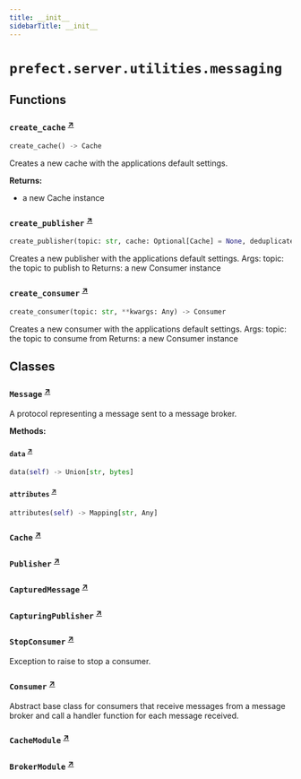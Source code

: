 ```yaml
---
title: __init__
sidebarTitle: __init__
---
```


# `prefect.server.utilities.messaging`

## Functions

### `create_cache` <sup><a href="https://github.com/prefecthq/prefect/blob/main/src/prefect/server/utilities/messaging/__init__.py#L158" target="_blank">↗</a></sup>

```python
create_cache() -> Cache
```


Creates a new cache with the applications default settings.

**Returns:**
- a new Cache instance


### `create_publisher` <sup><a href="https://github.com/prefecthq/prefect/blob/main/src/prefect/server/utilities/messaging/__init__.py#L184" target="_blank">↗</a></sup>

```python
create_publisher(topic: str, cache: Optional[Cache] = None, deduplicate_by: Optional[str] = None) -> Publisher
```


Creates a new publisher with the applications default settings.
Args:
    topic: the topic to publish to
Returns:
    a new Consumer instance


### `create_consumer` <sup><a href="https://github.com/prefecthq/prefect/blob/main/src/prefect/server/utilities/messaging/__init__.py#L213" target="_blank">↗</a></sup>

```python
create_consumer(topic: str, **kwargs: Any) -> Consumer
```


Creates a new consumer with the applications default settings.
Args:
    topic: the topic to consume from
Returns:
    a new Consumer instance


## Classes

### `Message` <sup><a href="https://github.com/prefecthq/prefect/blob/main/src/prefect/server/utilities/messaging/__init__.py#L32" target="_blank">↗</a></sup>


A protocol representing a message sent to a message broker.


**Methods:**

#### `data` <sup><a href="https://github.com/prefecthq/prefect/blob/main/src/prefect/server/utilities/messaging/__init__.py#L38" target="_blank">↗</a></sup>

```python
data(self) -> Union[str, bytes]
```

#### `attributes` <sup><a href="https://github.com/prefecthq/prefect/blob/main/src/prefect/server/utilities/messaging/__init__.py#L41" target="_blank">↗</a></sup>

```python
attributes(self) -> Mapping[str, Any]
```

### `Cache` <sup><a href="https://github.com/prefecthq/prefect/blob/main/src/prefect/server/utilities/messaging/__init__.py#L44" target="_blank">↗</a></sup>

### `Publisher` <sup><a href="https://github.com/prefecthq/prefect/blob/main/src/prefect/server/utilities/messaging/__init__.py#L59" target="_blank">↗</a></sup>

### `CapturedMessage` <sup><a href="https://github.com/prefecthq/prefect/blob/main/src/prefect/server/utilities/messaging/__init__.py#L85" target="_blank">↗</a></sup>

### `CapturingPublisher` <sup><a href="https://github.com/prefecthq/prefect/blob/main/src/prefect/server/utilities/messaging/__init__.py#L90" target="_blank">↗</a></sup>

### `StopConsumer` <sup><a href="https://github.com/prefecthq/prefect/blob/main/src/prefect/server/utilities/messaging/__init__.py#L129" target="_blank">↗</a></sup>


Exception to raise to stop a consumer.


### `Consumer` <sup><a href="https://github.com/prefecthq/prefect/blob/main/src/prefect/server/utilities/messaging/__init__.py#L138" target="_blank">↗</a></sup>


Abstract base class for consumers that receive messages from a message broker and
call a handler function for each message received.


### `CacheModule` <sup><a href="https://github.com/prefecthq/prefect/blob/main/src/prefect/server/utilities/messaging/__init__.py#L154" target="_blank">↗</a></sup>

### `BrokerModule` <sup><a href="https://github.com/prefecthq/prefect/blob/main/src/prefect/server/utilities/messaging/__init__.py#L172" target="_blank">↗</a></sup>
